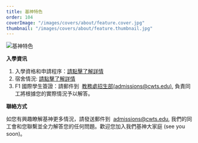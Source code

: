```yaml
---
title: 基神特色
order: 104
coverImage: "/images/covers/about/feature.cover.jpg"
thumbnail: "/images/covers/about/feature.thumbnail.jpg"
---
```



![基神特色](/images/about/CWTS-Words.jpg)

<div class="flex flex-wrap gap-4">
  <Vimeo id="555458768" title="爲何選擇基神？ - 呂紹昌牧師/博士" />
  <Vimeo id="555458658" title="神學教育的重要性 – 葉裕波牧師" />
  <Vimeo id="555459759" title="基神學制學位和修讀方式 – 蔡明謀牧師/博士" />
  <Vimeo id="555460078" title="獎學金和助學金 – 池峈鋒博士" />
  <Vimeo id="555162202" title="學生見證：在校學習的體驗 – 陳晶同學" />
  <Vimeo id="555162563" title="學生見證：網路學習的好處 – 吳雪峰同學" />
</div>

**入學資讯**

1. 入學資格和申請程序：[請點擊了解詳情](/zh/admissions/application-procedure)
2. 宿舍情況: [請點擊了解詳情](/zh/student-life/dormitory/)
3. F1 國際學生簽證：請郵件到  [教務處招生部(admissions@cwts.edu)](mailto:admissions@cwts.edu), 負責同工將根據您的實際情況予以解答。

**聯絡方式**

如您有興趣瞭解基神更多情況，請發送郵件到  [admissions@cwts.edu](mailto:admissions@cwts.edu), 我們的同工會和您聯繫並全力解答您的任何問題。歡迎您加入我們基神大家庭 (see you soon)。
